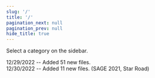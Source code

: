 ```yaml
---
slug: '/'
title: '/'
pagination_next: null
pagination_prev: null
hide_title: true
---
```



<Card>
    Select a category on the sidebar.
</Card>

12/29/2022 -- Added 51 new files.  
12/30/2022 -- Added 11 new files. (SAGE 2021, Star Road)  
